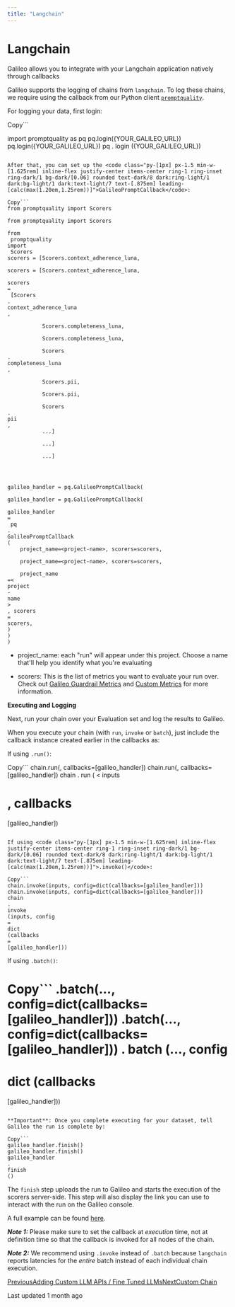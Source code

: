 ```yaml
---
title: "Langchain"
---
```


# Langchain

Galileo allows you to integrate with your Langchain application natively through callbacks

Galileo supports the logging of chains from <code class="py-[1px] px-1.5 min-w-[1.625rem] inline-flex justify-center items-center ring-1 ring-inset ring-dark/1 bg-dark/[0.06] rounded text-dark/8 dark:ring-light/1 dark:bg-light/1 dark:text-light/7 text-[.875em] leading-[calc(max(1.20em,1.25rem))]">langchain</code>. To log these chains, we require using the callback from our Python client <a class="underline underline-offset-2 text-primary hover:text-primary-700 transition-colors " href="https://docs.rungalileo.io/galileo/python-clients/index"><code class="py-[1px] px-1.5 min-w-[1.625rem] inline-flex justify-center items-center ring-1 ring-inset ring-dark/1 bg-dark/[0.06] rounded text-dark/8 dark:ring-light/1 dark:bg-light/1 dark:text-light/7 text-[.875em] leading-[calc(max(1.20em,1.25rem))]">promptquality</code></a>.

For logging your data, first login:

Copy```


import
 promptquality 
as
 pq
pq.login({YOUR_GALILEO_URL})
pq.login({YOUR_GALILEO_URL})
pq
.
login
({YOUR_GALILEO_URL})
```

After that, you can set up the <code class="py-[1px] px-1.5 min-w-[1.625rem] inline-flex justify-center items-center ring-1 ring-inset ring-dark/1 bg-dark/[0.06] rounded text-dark/8 dark:ring-light/1 dark:bg-light/1 dark:text-light/7 text-[.875em] leading-[calc(max(1.20em,1.25rem))]">GalileoPromptCallback</code>:

Copy```
from promptquality import Scorers

from promptquality import Scorers

from
 promptquality 
import
 Scorers
scorers = [Scorers.context_adherence_luna, 

scorers = [Scorers.context_adherence_luna, 

scorers 
=
 [Scorers
.
context_adherence_luna
,
 
           Scorers.completeness_luna, 

           Scorers.completeness_luna, 

           Scorers
.
completeness_luna
,
 
           Scorers.pii,

           Scorers.pii,

           Scorers
.
pii
,
           ...]

           ...]

           ...]




galileo_handler = pq.GalileoPromptCallback(

galileo_handler = pq.GalileoPromptCallback(

galileo_handler 
=
 pq
.
GalileoPromptCallback
(
    project_name=<project-name>, scorers=scorers,

    project_name=<project-name>, scorers=scorers,

    project_name
=<
project
-
name
>
, scorers
=
scorers,
)
)
)
```

*   project\_name: each "run" will appear under this project. Choose a name that'll help you identify what you're evaluating
    
*   scorers: This is the list of metrics you want to evaluate your run over. Check out [Galileo Guardrail Metrics](/galileo/gen-ai-studio-products/guardrail-store) and [Custom Metrics](/galileo/gen-ai-studio-products/galileo-evaluate/how-to/registering-and-using-custom-metrics) for more information.
    

**Executing and Logging**

Next, run your chain over your Evaluation set and log the results to Galileo.

When you execute your chain (with <code class="py-[1px] px-1.5 min-w-[1.625rem] inline-flex justify-center items-center ring-1 ring-inset ring-dark/1 bg-dark/[0.06] rounded text-dark/8 dark:ring-light/1 dark:bg-light/1 dark:text-light/7 text-[.875em] leading-[calc(max(1.20em,1.25rem))]">run</code>, <code class="py-[1px] px-1.5 min-w-[1.625rem] inline-flex justify-center items-center ring-1 ring-inset ring-dark/1 bg-dark/[0.06] rounded text-dark/8 dark:ring-light/1 dark:bg-light/1 dark:text-light/7 text-[.875em] leading-[calc(max(1.20em,1.25rem))]">invoke</code> or <code class="py-[1px] px-1.5 min-w-[1.625rem] inline-flex justify-center items-center ring-1 ring-inset ring-dark/1 bg-dark/[0.06] rounded text-dark/8 dark:ring-light/1 dark:bg-light/1 dark:text-light/7 text-[.875em] leading-[calc(max(1.20em,1.25rem))]">batch</code>), just include the callback instance created earlier in the callbacks as:

If using <code class="py-[1px] px-1.5 min-w-[1.625rem] inline-flex justify-center items-center ring-1 ring-inset ring-dark/1 bg-dark/[0.06] rounded text-dark/8 dark:ring-light/1 dark:bg-light/1 dark:text-light/7 text-[.875em] leading-[calc(max(1.20em,1.25rem))]">.run()</code>:

Copy```
chain.run(<inputs>, callbacks=[galileo_handler])
chain.run(<inputs>, callbacks=[galileo_handler])
chain
.
run
(
<
inputs
>
, callbacks
=
[galileo_handler])
```

If using <code class="py-[1px] px-1.5 min-w-[1.625rem] inline-flex justify-center items-center ring-1 ring-inset ring-dark/1 bg-dark/[0.06] rounded text-dark/8 dark:ring-light/1 dark:bg-light/1 dark:text-light/7 text-[.875em] leading-[calc(max(1.20em,1.25rem))]">.invoke()</code>:

Copy```
chain.invoke(inputs, config=dict(callbacks=[galileo_handler]))
chain.invoke(inputs, config=dict(callbacks=[galileo_handler]))
chain
.
invoke
(inputs, config
=
dict
(callbacks
=
[galileo_handler]))
```

If using <code class="py-[1px] px-1.5 min-w-[1.625rem] inline-flex justify-center items-center ring-1 ring-inset ring-dark/1 bg-dark/[0.06] rounded text-dark/8 dark:ring-light/1 dark:bg-light/1 dark:text-light/7 text-[.875em] leading-[calc(max(1.20em,1.25rem))]">.batch()</code>:

Copy```
.batch(..., config=dict(callbacks=[galileo_handler]))
.batch(..., config=dict(callbacks=[galileo_handler]))
.
batch
(..., config
=
dict
(callbacks
=
[galileo_handler]))
```

**Important**: Once you complete executing for your dataset, tell Galileo the run is complete by:

Copy```
galileo_handler.finish()
galileo_handler.finish()
galileo_handler
.
finish
()
```

The <code class="py-[1px] px-1.5 min-w-[1.625rem] inline-flex justify-center items-center ring-1 ring-inset ring-dark/1 bg-dark/[0.06] rounded text-dark/8 dark:ring-light/1 dark:bg-light/1 dark:text-light/7 text-[.875em] leading-[calc(max(1.20em,1.25rem))]">finish</code> step uploads the run to Galileo and starts the execution of the scorers server-side. This step will also display the link you can use to interact with the run on the Galileo console.

A full example can be found [here](/galileo/gen-ai-studio-products/galileo-evaluate/how-to/using-prompt-with-chains-or-multi-step-workflows/examples-with-langchain).

_**Note 1:**_ Please make sure to set the callback at _execution_ time, not at definition time so that the callback is invoked for all nodes of the chain.

<i class="font-italic"><strong class="font-bold">Note 2:</strong></i> We recommend using <code class="py-[1px] px-1.5 min-w-[1.625rem] inline-flex justify-center items-center ring-1 ring-inset ring-dark/1 bg-dark/[0.06] rounded text-dark/8 dark:ring-light/1 dark:bg-light/1 dark:text-light/7 text-[.875em] leading-[calc(max(1.20em,1.25rem))]">.invoke</code> instead of <code class="py-[1px] px-1.5 min-w-[1.625rem] inline-flex justify-center items-center ring-1 ring-inset ring-dark/1 bg-dark/[0.06] rounded text-dark/8 dark:ring-light/1 dark:bg-light/1 dark:text-light/7 text-[.875em] leading-[calc(max(1.20em,1.25rem))]">.batch</code> because <code class="py-[1px] px-1.5 min-w-[1.625rem] inline-flex justify-center items-center ring-1 ring-inset ring-dark/1 bg-dark/[0.06] rounded text-dark/8 dark:ring-light/1 dark:bg-light/1 dark:text-light/7 text-[.875em] leading-[calc(max(1.20em,1.25rem))]">langchain</code> reports latencies for the <i class="font-italic">entire</i> batch instead of each individual chain execution.

[PreviousAdding Custom LLM APIs / Fine Tuned LLMs](/galileo/gen-ai-studio-products/galileo-evaluate/integrations/setting-up-your-llms/adding-custom-llm-apis-fine-tuned-llms)[NextCustom Chain](/galileo/gen-ai-studio-products/galileo-evaluate/integrations/custom-chain)

Last updated 1 month ago